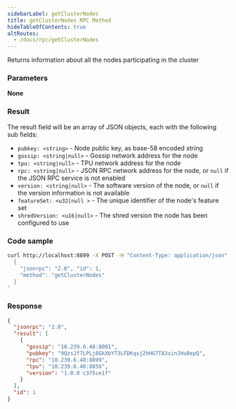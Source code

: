 ```yaml
---
sidebarLabel: getClusterNodes
title: getClusterNodes RPC Method
hideTableOfContents: true
altRoutes:
  - /docs/rpc/getClusterNodes
---
```


Returns information about all the nodes participating in the cluster

<DocSideBySide>

<DocLeftSide>

### Parameters

**None**

### Result

The result field will be an array of JSON objects, each with the following sub
fields:

-   `pubkey: <string>` - Node public key, as base-58 encoded string
-   `gossip: <string|null>` - Gossip network address for the node
-   `tpu: <string|null>` - TPU network address for the node
-   `rpc: <string|null>` - JSON RPC network address for the node, or `null` if the
    JSON RPC service is not enabled
-   `version: <string|null>` - The software version of the node, or `null` if the
    version information is not available
-   `featureSet: <u32|null >` - The unique identifier of the node's feature set
-   `shredVersion: <u16|null>` - The shred version the node has been configured to
    use

</DocLeftSide>

<DocRightSide>

### Code sample

```bash
curl http://localhost:8899 -X POST -H "Content-Type: application/json" -d '
  {
    "jsonrpc": "2.0", "id": 1,
    "method": "getClusterNodes"
  }
'
```

### Response

```json
{
  "jsonrpc": "2.0",
  "result": [
    {
      "gossip": "10.239.6.48:8001",
      "pubkey": "9QzsJf7LPLj8GkXbYT3LFDKqsj2hHG7TA3xinJHu8epQ",
      "rpc": "10.239.6.48:8899",
      "tpu": "10.239.6.48:8856",
      "version": "1.0.0 c375ce1f"
    }
  ],
  "id": 1
}
```

</DocRightSide>
</DocSideBySide>
